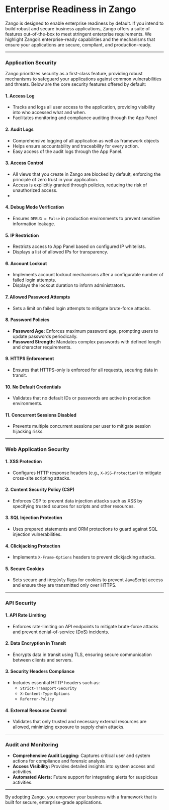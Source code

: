 # Enterprise Readiness in Zango


Zango is designed to enable enterprise readiness by default. If you intend to build robust and secure 
business applications, Zango offers a suite of features out-of-the-box to meet stringent enterprise 
requirements. We highlight Zango’s enterprise-ready capabilities and the mechanisms that ensure your 
applications are secure, compliant, and production-ready.

----------
### Application Security
Zango prioritizes security as a first-class feature, providing robust mechanisms to safeguard your applications against common vulnerabilities and threats. Below are the core security features offered by default:
#### **1. Access Log**
-   Tracks and logs all user access to the application, providing visibility into who accessed what and when.
-   Facilitates monitoring and compliance auditing through the App Panel
#### **2. Audit Logs**
-   Comprehensive logging of all application as well as framework objects
-   Helps ensure accountability and traceability for every action.
- Easy access of the audit logs through the App Panel.
#### **3. Access Control**
-   All views that you create in Zango are blocked by default, enforcing the principle of zero trust in your application.
-   Access is explicitly granted through policies, reducing the risk of unauthorized access.
-
#### **4. Debug Mode Verification**
-   Ensures `DEBUG = False` in production environments to prevent sensitive information leakage.
#### **5. IP Restriction**
-   Restricts access to App Panel based on configured IP whitelists.
-   Displays a list of allowed IPs for transparency.
#### **6. Account Lockout**
-   Implements account lockout mechanisms after a configurable number of failed login attempts.
-   Displays the lockout duration to inform administrators.
#### **7. Allowed Password Attempts**
-   Sets a limit on failed login attempts to mitigate brute-force attacks.
#### **8. Password Policies**
-   **Password Age:** Enforces maximum password age, prompting users to update passwords periodically.
-   **Password Strength:** Mandates complex passwords with defined length and character requirements.
#### **9. HTTPS Enforcement**
-   Ensures that HTTPS-only is enforced for all requests, securing data in transit.
#### **10. No Default Credentials**
-   Validates that no default IDs or passwords are active in production environments.
#### **11. Concurrent Sessions Disabled**
-   Prevents multiple concurrent sessions per user to mitigate session hijacking risks.
----------
### Web Application Security
#### **1. XSS Protection**
-   Configures HTTP response headers (e.g., `X-XSS-Protection`) to mitigate cross-site scripting attacks.
#### **2. Content Security Policy (CSP)**
-   Enforces CSP to prevent data injection attacks such as XSS by specifying trusted sources for scripts and other resources.
#### **3. SQL Injection Protection**
-   Uses prepared statements and ORM protections to guard against SQL injection vulnerabilities.
#### **4. Clickjacking Protection**
-   Implements `X-Frame-Options` headers to prevent clickjacking attacks.
#### **5. Secure Cookies**
-   Sets secure and `HttpOnly` flags for cookies to prevent JavaScript access and ensure they are transmitted only over HTTPS.
----------
### API Security
#### **1. API Rate Limiting**
-   Enforces rate-limiting on API endpoints to mitigate brute-force attacks and prevent denial-of-service (DoS) incidents.
#### **2. Data Encryption in Transit**
-   Encrypts data in transit using TLS, ensuring secure communication between clients and servers.
#### **3. Security Headers Compliance**
-   Includes essential HTTP headers such as:
    -   `Strict-Transport-Security`
    -   `X-Content-Type-Options`
    -   `Referrer-Policy`
#### **4. External Resource Control**
-   Validates that only trusted and necessary external resources are allowed, minimizing exposure to supply chain attacks.
----------
### Audit and Monitoring
-   **Comprehensive Audit Logging:** Captures critical user and system actions for compliance and forensic analysis.
-   **Access Visibility:** Provides detailed insights into system access and activities.
-   **Automated Alerts:** Future support for integrating alerts for suspicious activities.
----------
By adopting Zango, you empower your business with a framework that is built for secure, enterprise-grade applications.
